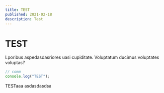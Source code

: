 ```yaml
---
title: TEST
published: 2021-02-18
description: Test
---
```


# TEST

Lporibus aspedasdasriores uasi cupiditate. Voluptatum ducimus voluptates
voluptas?

```ts
// comm
console.log("TEST");
```

TESTaaa
 asdasdasdsa